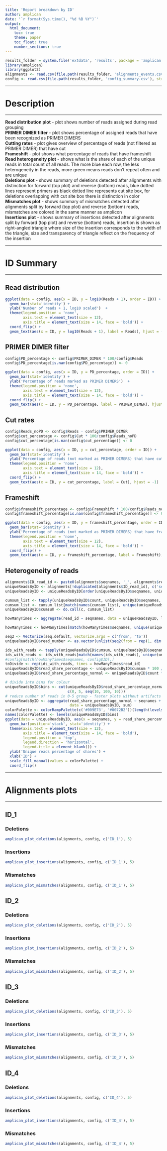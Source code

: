```yaml
---
title: 'Report breakdown by ID'
author: amplican
date: '`r format(Sys.time(), "%d %B %Y")`'
output:
  html_document:
    toc: true
    theme: paper
    toc_float: true
    number_sections: true
---
```


```r
results_folder = system.file('extdata', 'results', package = 'amplican')
library(amplican)
library(ggplot2)
alignments <- read.csv(file.path(results_folder, 'alignments_events.csv'), stringsAsFactors = FALSE)
config <- read.csv(file.path(results_folder, 'config_summary.csv'), stringsAsFactors = FALSE)
```

***

# Description  

***

**Read distribution plot** - plot shows number of reads assigned during read grouping  
**PRIMER DIMER filter** - plot shows percentage of assigned reads that have been recognized as PRIMER DIMERS  
**Cutting rates** - plot gives overview of percentage of reads (not filtered as PRIMER DIMER) that have cut  
**Frameshift** - plot shows what percentage of reads that have frameshift  
**Read heterogeneity plot** - shows what is the share of each of the unique reads in total count of all reads. The more blue each row, the less heterogeneity in the reads, more green means reads don't repeat often and are unique  
**Deletions plot** - shows summary of deletions detected after alignments with distinction
for forward (top plot) and reverse (bottom) reads, blue dotted lines represent primers as black
dotted line represents cut site box, for deletions overlapping with cut site box there is distinction
in color  
**Mismatches plot** - shows summary of mismatches detected after alignments split by forward
(top plot) and reverse (bottom) reads, mismatches are colored in the same manner as amplicon  
**Insertions plot** - shows summary of insertions detected after alignments split by forward
(top plot) and reverse (bottom) reads, insertion is shown as right-angled triangle where size of
the insertion corresponds to the width of the triangle, size and transparency of triangle reflect on
the frequency of the insertion

***

# ID Summary  

***

## Read distribution  

```r
ggplot(data = config, aes(x = ID, y = log10(Reads + 1), order = ID)) +
  geom_bar(stat='identity') +
  ylab('Number of reads + 1, log10 scaled')  +
  theme(legend.position = 'none',
        axis.text = element_text(size = 12),
        axis.title = element_text(size = 14, face = 'bold')) +
  coord_flip() +
  geom_text(aes(x = ID, y = log10(Reads + 1), label = Reads), hjust = -1)
```

## PRIMER DIMER filter  

```r
config$PD_percentage <- config$PRIMER_DIMER * 100/config$Reads
config$PD_percentage[is.nan(config$PD_percentage)] <- 0  

ggplot(data = config, aes(x = ID, y = PD_percentage, order = ID)) +
  geom_bar(stat='identity') +
  ylab('Percentage of reads marked as PRIMER DIMERS')  +
  theme(legend.position = 'none',
        axis.text = element_text(size = 12),
        axis.title = element_text(size = 14, face = 'bold')) +
  coord_flip() +
  geom_text(aes(x = ID, y = PD_percentage, label = PRIMER_DIMER), hjust = -1)
```  

## Cut rates  

```r
config$Reads_noPD <- config$Reads - config$PRIMER_DIMER
config$cut_percentage <- config$Cut * 100/config$Reads_noPD
config$cut_percentage[is.nan(config$cut_percentage)] <- 0  

ggplot(data = config, aes(x = ID, y = cut_percentage, order = ID)) +
  geom_bar(stat='identity') +
  ylab('Percentage of reads (not marked as PRIMER DIMERS) that have cut site')  +
  theme(legend.position = 'none',
        axis.text = element_text(size = 12),
        axis.title = element_text(size = 14, face = 'bold')) +
  coord_flip() +
  geom_text(aes(x = ID, y = cut_percentage, label = Cut), hjust = -1)
```  

## Frameshift  

```r
config$frameshift_percentage <- config$Frameshift * 100/config$Reads_noPD
config$frameshift_percentage[is.nan(config$frameshift_percentage)] <- 0  

ggplot(data = config, aes(x = ID, y = frameshift_percentage, order = ID)) +
  geom_bar(stat='identity') +
  ylab('Percentage of reads (not marked as PRIMER DIMERS) that have frameshift')  +
  theme(legend.position = 'none',
        axis.text = element_text(size = 12),
        axis.title = element_text(size = 14, face = 'bold')) +
  coord_flip() +
  geom_text(aes(x = ID, y = frameshift_percentage, label = Frameshift), hjust = -1)
```  

## Heterogeneity of reads  

```r
alignments$ID_read_id <- paste0(alignments$seqnames, '_', alignments$read_id)
uniqueReadsByID <- alignments[!duplicated(alignments$ID_read_id), c('seqnames', 'read_id', 'count')]
uniqueReadsByID <- uniqueReadsByID[order(uniqueReadsByID$seqnames, uniqueReadsByID$count, decreasing = T),]  

cumsum_list <- tapply(uniqueReadsByID$count, uniqueReadsByID$seqnames, FUN = cumsum)
cumsum_list <- cumsum_list[match(names(cumsum_list), unique(uniqueReadsByID$seqnames))]
uniqueReadsByID$cumsum <- do.call(c, cumsum_list)

howManyTimes <- aggregate(read_id ~ seqnames, data = uniqueReadsByID, length)

howManyTimes <- howManyTimes[match(howManyTimes$seqnames, unique(uniqueReadsByID$seqnames)),]  

seq2 <- Vectorize(seq.default, vectorize.args = c('from', 'to'))
uniqueReadsByID$read_number <- as.vector(unlist(seq2(from = rep(1, dim(howManyTimes)[1]), to = howManyTimes$read_id, by = 1)))  

ids_with_reads <- tapply(uniqueReadsByID$cumsum, uniqueReadsByID$seqnames, FUN = max)
ids_with_reads <- ids_with_reads[match(names(ids_with_reads), unique(uniqueReadsByID$seqnames))]
#config[match(howManyTimes$seqnames, config$ID),]
toDivide <- rep(ids_with_reads, times = howManyTimes$read_id)
uniqueReadsByID$read_share_percentage <- uniqueReadsByID$cumsum * 100 / toDivide
uniqueReadsByID$read_share_percentage_normal <- uniqueReadsByID$count * 100 / toDivide  

# divide into bins for colour
uniqueReadsByID$bins <- cut(uniqueReadsByID$read_share_percentage_normal,
                            c(0, 5, seq(10, 100, 10)))
# reduce number of reads in 0-5 group - faster plots without artifacts
uniqueReadsByID <- aggregate(read_share_percentage_normal ~ seqnames + bins,
                             data = uniqueReadsByID, sum)
colorPalette <- colorRampPalette(c('#009E73', '#0072B2'))(length(levels(uniqueReadsByID$bins)))
names(colorPalette) <- levels(uniqueReadsByID$bins)
ggplot(data = uniqueReadsByID, aes(x = seqnames, y = read_share_percentage_normal, fill = bins)) +
  geom_bar(position='stack', stat='identity') +
  theme(axis.text = element_text(size = 12),
        axis.title = element_text(size = 14, face = 'bold'),
        legend.position = 'top',
        legend.direction = 'horizontal',
        legend.title = element_blank()) +
  ylab('Unique reads percentage of shares') +
  xlab('ID') +
  scale_fill_manual(values = colorPalette) +
  coord_flip()
```  

***

# Alignments plots  

***

## ID_1  

### Deletions  

```r
amplican_plot_deletions(alignments, config, c('ID_1'), 5)
```  

### Insertions  

```r
amplican_plot_insertions(alignments, config, c('ID_1'), 5)
```  

### Mismatches  

```r
amplican_plot_mismatches(alignments, config, c('ID_1'), 5)
```  

## ID_2  

### Deletions  

```r
amplican_plot_deletions(alignments, config, c('ID_2'), 5)
```  

### Insertions  

```r
amplican_plot_insertions(alignments, config, c('ID_2'), 5)
```  

### Mismatches  

```r
amplican_plot_mismatches(alignments, config, c('ID_2'), 5)
```  

## ID_3  

### Deletions  

```r
amplican_plot_deletions(alignments, config, c('ID_3'), 5)
```  

### Insertions  

```r
amplican_plot_insertions(alignments, config, c('ID_3'), 5)
```  

### Mismatches  

```r
amplican_plot_mismatches(alignments, config, c('ID_3'), 5)
```  

## ID_4  

### Deletions  

```r
amplican_plot_deletions(alignments, config, c('ID_4'), 5)
```  

### Insertions  

```r
amplican_plot_insertions(alignments, config, c('ID_4'), 5)
```  

### Mismatches  

```r
amplican_plot_mismatches(alignments, config, c('ID_4'), 5)
```  

